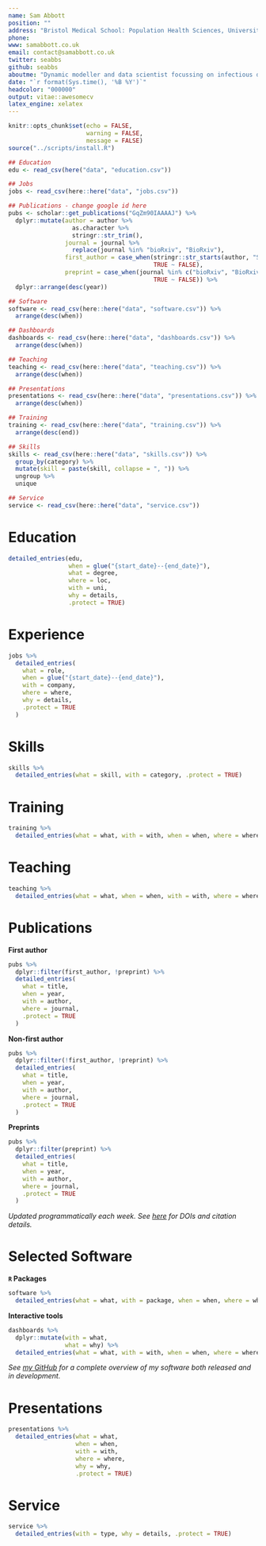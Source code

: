 ```yaml
---
name: Sam Abbott
position: ""
address: "Bristol Medical School: Population Health Sciences, University of Bristol"
phone: 
www: samabbott.co.uk
email: contact@samabbott.co.uk
twitter: seabbs
github: seabbs
aboutme: "Dynamic modeller and data scientist focussing on infectious disease dynamics, epidemiology, and control. I have a strong interest in reproducibility and tool development, having developed multiple widely used packages and dashboards. My work lies at the interface between dynamic modelling, statistical modelling and data science - incorporating elements from software development to enhance robustness and longevity."
date: "`r format(Sys.time(), '%B %Y')`"
headcolor: "000000"
output: vitae::awesomecv
latex_engine: xelatex
---
```


```r
knitr::opts_chunk$set(echo = FALSE, 
                      warning = FALSE,
                      message = FALSE)
source("../scripts/install.R")
```

```r
## Education
edu <- read_csv(here("data", "education.csv"))

## Jobs
jobs <- read_csv(here::here("data", "jobs.csv"))

## Publications - change google id here
pubs <- scholar::get_publications("GqZm90IAAAAJ") %>% 
  dplyr::mutate(author = author %>% 
                  as.character %>% 
                  stringr::str_trim(),
                journal = journal %>% 
                  replace(journal %in% "bioRxiv", "BioRxiv"), 
                first_author = case_when(stringr::str_starts(author, "S Abbott") ~ TRUE,
                                         TRUE ~ FALSE),
                preprint = case_when(journal %in% c("bioRxiv", "BioRxiv") ~ TRUE,
                                         TRUE ~ FALSE)) %>% 
  dplyr::arrange(desc(year))

## Software
software <- read_csv(here::here("data", "software.csv")) %>% 
  arrange(desc(when)) 

## Dashboards
dashboards <- read_csv(here::here("data", "dashboards.csv")) %>% 
  arrange(desc(when)) 

## Teaching
teaching <- read_csv(here::here("data", "teaching.csv")) %>% 
  arrange(desc(when))

## Presentations
presentations <- read_csv(here::here("data", "presentations.csv")) %>% 
  arrange(desc(when))

## Training
training <- read_csv(here::here("data", "training.csv")) %>% 
  arrange(desc(end))

## Skills
skills <- read_csv(here::here("data", "skills.csv")) %>% 
  group_by(category) %>% 
  mutate(skill = paste(skill, collapse = ", ")) %>% 
  ungroup %>% 
  unique

## Service
service <- read_csv(here::here("data", "service.csv"))
```

# Education 
```r
detailed_entries(edu, 
                 when = glue("{start_date}--{end_date}"),
                 what = degree,
                 where = loc,
                 with = uni,
                 why = details,
                 .protect = TRUE)

```

# Experience

```r
jobs %>% 
  detailed_entries(
    what = role,
    when = glue("{start_date}--{end_date}"),
    with = company,
    where = where,
    why = details,
    .protect = TRUE
  )
```
# Skills

```r
skills %>% 
  detailed_entries(what = skill, with = category, .protect = TRUE)
```
\pagebreak

# Training

```r
training %>% 
  detailed_entries(what = what, with = with, when = when, where = where, why = why, .protect = TRUE)
```
# Teaching

```r
teaching %>% 
  detailed_entries(what = what, when = when, with = with, where = where, why = why, .protect = TRUE)
```

# Publications

**First author**

```r
pubs %>% 
  dplyr::filter(first_author, !preprint) %>% 
  detailed_entries(
    what = title,
    when = year,
    with = author,
    where = journal, 
    .protect = TRUE
  )
```

**Non-first author**

```r
pubs %>% 
  dplyr::filter(!first_author, !preprint) %>% 
  detailed_entries(
    what = title,
    when = year,
    with = author,
    where = journal,
    .protect = TRUE
  )
```

**Preprints**

```r
pubs %>% 
  dplyr::filter(preprint) %>% 
  detailed_entries(
    what = title,
    when = year,
    with = author,
    where = journal, 
    .protect = TRUE
  )
```

*Updated programmatically each week. See [here](https://scholar.google.com/citations?user=GqZm90IAAAAJ&hl=en) for DOIs and citation details.*

\pagebreak

# Selected Software

**`R` Packages**

```r
software %>% 
  detailed_entries(what = what, with = package, when = when, where = where, why = why, .protect = TRUE)
```

**Interactive tools**

```r
dashboards %>% 
  dplyr::mutate(with = what, 
                what = why) %>% 
  detailed_entries(what = what, with = with, when = when, where = where, .protect = TRUE)
```

*See [my GitHub](https://github.com/seabbs/) for a complete overview of my software both released and in development.*

# Presentations

```r
presentations %>% 
  detailed_entries(what = what,
                   when = when,
                   with = with,
                   where = where,
                   why = why,
                   .protect = TRUE)
```

# Service

```r
service %>% 
  detailed_entries(with = type, why = details, .protect = TRUE)
```
